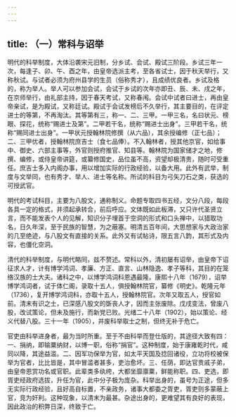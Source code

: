 ```yaml
---
---
---
```

title: （一）常科与诏举
---



明代的科举制度，大体沿袭宋元旧制，分乡试、会试、殿试三阶段。乡试三年一次，每逢子、卯、午、酉之年，由皇帝选派主考，至各省试士，因于秋天举行，又称秋试。与试者必须为府州县学的生员（俗称秀才），且成绩优良者。乡试及格的，称为举人。举人可以参加会试，会试于乡试的次年亦即丑、辰、未、戌之年，在京师举行，由礼部主持，因于春天考试，又称春闱。会试中试者曰进士，再由皇帝亲试，是为殿试，又称廷试。殿试于会试发榜后不久举行，其主要目的，在评定进士的等第，不再淘汰。其等第有三，称一、二、三甲。一甲三名，名曰状元、榜眼、探花，统称“赐进士及第”。二甲若干名，统称“赐进士出身”。三甲若干名，统称“赐同进士出身”。一甲状元授翰林院修撰（从六品），其余授编修（正七品）；二、三甲优者，授翰林院庶吉士（食七品俸）。不入翰林者，授其他京官，如给事中、御史、六部主事等，外官则授府推官、知县等。翰林院为国家储才之地，修撰、编修，或侍皇帝讲筵，或纂修国史，品位虽不高，资望却极清贵，随时可受重任。庶吉士多入内阁办事，用以增加实际的行政经验，以备大用。此外有武举，制度与文举同，也有秀才、举人、进士等名称。所试的科目为弓矢刀石之类，获选的可授武官。

明代的考试科目，主要为八股文，通称制义。命题专取四书五经，文分八段，每段各具一定的格式，并须起承转合，前后呼应。文体既如此板滞，又只许代圣贤立言，而不能发表个人的见解，知识分子埋首于空洞的形式和口头禅中，以猎取功名，日久年深，至于民族的智慧，为之蔽塞。明清五百年间，大思想家与大政治家的几至绝迹，与八股文有直接的关系。此外又有试帖诗，限五言八韵，其形式及内容，也僵化空洞。

清代的科举制度，与明代略同，兹不赘述。常科以外，清初屡有诏举，由皇帝下诏征求人才，计有博学鸿词、孝廉、方正、直言、山林隐逸、孝子等科，其目的在笼络汉族的士大夫。诸科之中，以博学鸿词科恩遇最隆。康熙十八年（1679），诏举博学鸿词者，试于体仁阁，录取十五人，俱授翰林院官，纂修《明史》。乾隆元年（1736），复开博学鸿词科，亦取十五人，授翰林院官。次年又取五人，授官如前。清末有识之士，已深感八股文的斲丧人才，因而主张废除。戊戌变法，曾废八股，改试策论，但未及施行，而新党已败。光绪二十八年（1902），始以策论、经义代替八股。三十一年（1905），并废科举取士之制，但终无补于危亡。

官吏由科举进身者，最为当时所重。至于不由科举而登仕版的，其途径大致有四：一、捐纳，即输粟纳财，以博一职，俗称“捐官”。这种制度，始于康雍乾时代，咸同以降，其途益滥。二、因军功保举为官，如太平天国及捻回诸役，立功将校被保举为官者，比比皆是，其中冒滥者甚多，吏治愈坏。三、任荫，即达官贵戚子弟，由皇帝恩赏功名或官职。此辈类多纨绔，大都坐靡廪粟，鲜能称职。四、吏选，即胥吏经政府选拔，升任为官，此中分子极为庞杂。科举出身的，虽号为正途，但多无实际行政经验，且好高自标置，不亲政务，诸事大都委之胥吏，胥吏则多蒙蔽上官，竞为奸利。这种现象，以清末为最甚。杂途出身的，更难望其有良好的表现，因此政治的积弊日深，终致于亡。